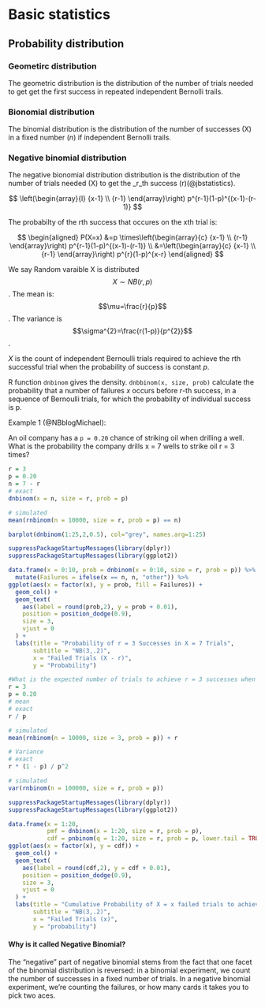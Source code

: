 # Basic statistics

## Probability distribution 


### Geometirc distribution

The geometric distribution is the distribution of the number of trials needed to get get the first success in repeated independent Bernolli trails. 


### Bionomial distribution 

The binomial distribution is the distribution of the number of successes (X) in  a fixed number (_n_) if independent Bernolli trails. 

### Negative binomial distribution


The negative bionomial distribution distribution is the distribution of the number of trials needed (X) to get the _r_th success (r)(@jbstatistics). 



$$
\left(\begin{array}{l}
{x-1} \\
{r-1}
\end{array}\right) p^{r-1}(1-p)^{(x-1)-(r-1)}
$$


The probabilty of the rth success that occures on the xth trial is: 

$$
\begin{aligned}
P(X=x) &=p \times\left(\begin{array}{c}
{x-1} \\
{r-1}
\end{array}\right) p^{r-1}(1-p)^{(x-1)-(r-1)} \\
&=\left(\begin{array}{c}
{x-1} \\
{r-1}
\end{array}\right) p^{r}(1-p)^{x-r}
\end{aligned}
$$

We say Random varaible X is distributed $$X \sim N B(r, p)$$. The mean is: $$\mu=\frac{r}{p}$$. The variance is $$\sigma^{2}=\frac{r(1-p)}{p^{2}}$$. 

_X_ is the count of independent Bernoulli trials required to achieve the rth successful trial when the probability of success is constant _p_.


R function `dnbinom` gives the density. `dnbbinom(x, size, prob)` calculate the probability that a number of failures _x_ occurs before _r_-th success, in a sequence of Bernoulli trials, for which the probability of individual success is p.

Example 1 (@NBblogMichael): 

An oil company has a `p = 0.20` chance of striking oil when drilling a well. What is the probability the company drills x = 7 wells to strike oil r = 3 times?

```r
r = 3
p = 0.20
n = 7 - r
# exact
dnbinom(x = n, size = r, prob = p)
```

```r
# simulated
mean(rnbinom(n = 10000, size = r, prob = p) == n)
```

```r
barplot(dnbinom(1:25,2,0.5), col="grey", names.arg=1:25)

```

```r
suppressPackageStartupMessages(library(dplyr))
suppressPackageStartupMessages(library(ggplot2))

data.frame(x = 0:10, prob = dnbinom(x = 0:10, size = r, prob = p)) %>%
  mutate(Failures = ifelse(x == n, n, "other")) %>%
ggplot(aes(x = factor(x), y = prob, fill = Failures)) +
  geom_col() +
  geom_text(
    aes(label = round(prob,2), y = prob + 0.01),
    position = position_dodge(0.9),
    size = 3,
    vjust = 0
  ) +
  labs(title = "Probability of r = 3 Successes in X = 7 Trials",
       subtitle = "NB(3,.2)",
       x = "Failed Trials (X - r)",
       y = "Probability") 
```

```r
#What is the expected number of trials to achieve r = 3 successes when the probability of success is p = 0.2?
r = 3
p = 0.20
# mean
# exact
r / p

```
```r
# simulated
mean(rnbinom(n = 10000, size = 3, prob = p)) + r
```

```r
# Variance
# exact
r * (1 - p) / p^2
```
```r
# simulated
var(rnbinom(n = 100000, size = r, prob = p))
```

```r
suppressPackageStartupMessages(library(dplyr))
suppressPackageStartupMessages(library(ggplot2))

data.frame(x = 1:20, 
           pmf = dnbinom(x = 1:20, size = r, prob = p),
           cdf = pnbinom(q = 1:20, size = r, prob = p, lower.tail = TRUE)) %>%
ggplot(aes(x = factor(x), y = cdf)) +
  geom_col() +
  geom_text(
    aes(label = round(cdf,2), y = cdf + 0.01),
    position = position_dodge(0.9),
    size = 3,
    vjust = 0
  ) +
  labs(title = "Cumulative Probability of X = x failed trials to achieve 3rd success",
       subtitle = "NB(3,.2)",
       x = "Failed Trials (x)",
       y = "probability") 

```

#### Why is it called Negative Binomial?



The “negative” part of negative binomial stems from the fact that one facet of the binomial distribution is reversed: in a binomial experiment, we count the number of successes in a fixed number of trials. In a negative binomial experiment, we’re counting the failures, or how many cards it takes you to pick two aces.


